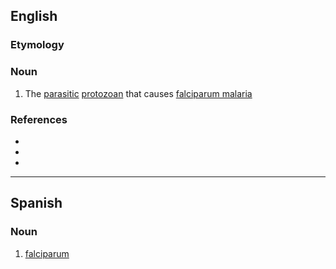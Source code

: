 ==English==

===Etymology===
{{rfe|en}}

===Noun===
{{en-noun|-}}

# {{lb|en|cytology}} The [[parasitic]] [[protozoan]] {{taxlink|Plasmodium falciparum|species|ver=210318}} that causes [[falciparum malaria]]

===References===
* {{pedia|Plasmodium falciparum}}
* {{specieslite|Plasmodium falciparum}}
* {{comcatlite|Plasmodium falciparum}}

----

==Spanish==

===Noun===
{{es-noun|m}}

# [[#English|falciparum]]